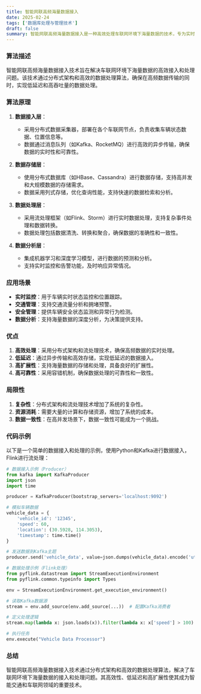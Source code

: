 ```yaml
---
title: 智能网联高频海量数据接入
date: 2025-02-24
tags: ['数据库处理与管理技术']
draft: false
summary: 智能网联高频海量数据接入是一种高效处理车联网环境下海量数据的技术，专为实时监控和快速响应设计，确保数据的高效接入和存储。
---
```


### 算法描述

智能网联高频海量数据接入技术旨在解决车联网环境下海量数据的高效接入和处理问题。该技术通过分布式架构和高效的数据处理算法，确保在高频数据传输的同时，实现低延迟和高吞吐量的数据处理。

### 算法原理

1. **数据接入层**：

   - 采用分布式数据采集器，部署在各个车联网节点，负责收集车辆状态数据、位置信息等。
   - 数据通过消息队列（如Kafka、RocketMQ）进行高效的异步传输，确保数据的实时性和可靠性。

2. **数据存储层**：

   - 使用分布式数据库（如HBase、Cassandra）进行数据存储，支持高并发和大规模数据的存储需求。
   - 数据采用列式存储，优化查询性能，支持快速的数据检索和分析。

3. **数据处理层**：

   - 采用流处理框架（如Flink、Storm）进行实时数据处理，支持复杂事件处理和数据转换。
   - 数据处理包括数据清洗、转换和聚合，确保数据的准确性和一致性。

4. **数据分析层**：
   - 集成机器学习和深度学习模型，进行数据的预测和分析。
   - 支持实时监控和告警功能，及时响应异常情况。

### 应用场景

- **实时监控**：用于车辆实时状态监控和位置跟踪。
- **交通管理**：支持交通流量分析和拥堵预警。
- **安全管理**：提供车辆安全状态监测和异常行为检测。
- **数据分析**：支持海量数据的深度分析，为决策提供支持。

### 优点

1. **高效处理**：采用分布式架构和流处理技术，确保高频数据的实时处理。
2. **低延迟**：通过异步传输和高效存储，实现低延迟的数据接入。
3. **高扩展性**：支持海量数据的存储和处理，具备良好的扩展性。
4. **高可靠性**：采用容错机制，确保数据处理的可靠性和一致性。

### 局限性

1. **复杂性**：分布式架构和流处理技术增加了系统的复杂性。
2. **资源消耗**：需要大量的计算和存储资源，增加了系统的成本。
3. **数据一致性**：在高并发场景下，数据一致性可能成为一个挑战。

### 代码示例

以下是一个简单的数据接入和处理的示例，使用Python和Kafka进行数据接入，Flink进行流处理：

```python
# 数据接入示例（Producer）
from kafka import KafkaProducer
import json
import time

producer = KafkaProducer(bootstrap_servers='localhost:9092')

# 模拟车辆数据
vehicle_data = {
    'vehicle_id': '12345',
    'speed': 60,
    'location': (30.5928, 114.3053),
    'timestamp': time.time()
}

# 发送数据到Kafka主题
producer.send('vehicle_data', value=json.dumps(vehicle_data).encode('utf-8'))
```

```python
# 数据处理示例（Flink处理）
from pyflink.datastream import StreamExecutionEnvironment
from pyflink.common.typeinfo import Types

env = StreamExecutionEnvironment.get_execution_environment()

# 读取Kafka数据源
stream = env.add_source(env.add_source(...))  # 配置Kafka消费者

# 定义处理逻辑
stream.map(lambda x: json.loads(x)).filter(lambda x: x['speed'] > 100).print()

# 执行任务
env.execute("Vehicle Data Processor")
```

### 总结

智能网联高频海量数据接入技术通过分布式架构和高效的数据处理算法，解决了车联网环境下海量数据的接入和处理问题。其高效性、低延迟和高扩展性使其成为智能交通和车联网领域的重要技术。
